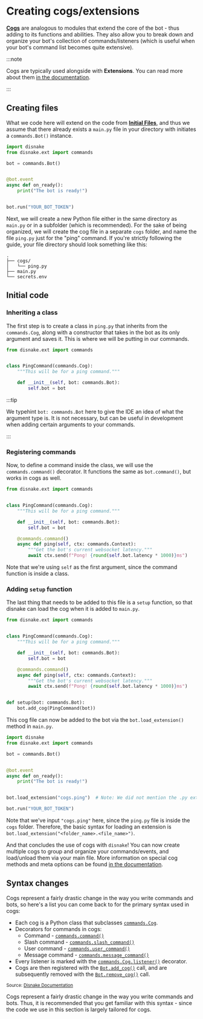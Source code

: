 # Creating cogs/extensions

[**Cogs**](https://docs.disnake.dev/en/latest/ext/commands/cogs.html) are analogous to modules that extend the core of the bot - thus
adding to its functions and abilities. They also allow you to break down and organize your bot's collection of
commands/listeners (which is useful when your bot's command list becomes quite extensive).

:::note

Cogs are typically used alongside with **Extensions**. You can read more about them [in the documentation](https://docs.disnake.dev/en/latest/ext/commands/extensions.html).

:::

## Creating files

What we code here will extend on the code from [**Initial Files**](./initial-files.mdx), and thus we assume that
there already exists a `main.py` file in your directory with initiates a `commands.Bot()` instance.

```python linenums="1" title="main.py"
import disnake
from disnake.ext import commands

bot = commands.Bot()


@bot.event
async def on_ready():
    print("The bot is ready!")


bot.run("YOUR_BOT_TOKEN")
```

Next, we will create a new Python file either in the same directory as `main.py` or in a subfolder (which is
recommended). For the sake of being organized, we will create the cog file in a separate `cogs` folder, and name the
file `ping.py` just for the "ping" command. If you're strictly following the guide, your file directory should look
something like this:

```
.
├── cogs/
│   └── ping.py
├── main.py
└── secrets.env
```

## Initial code

### Inheriting a class

The first step is to create a class in `ping.py` that inherits from the `commands.Cog`, along with a constructor that
takes in the bot as its only argument and saves it. This is where we will be putting in our commands.

```python linenums="1" title="ping.py"
from disnake.ext import commands


class PingCommand(commands.Cog):
    """This will be for a ping command."""

    def __init__(self, bot: commands.Bot):
        self.bot = bot
```

:::tip

We typehint `bot: commands.Bot` here to give the IDE an idea of what the argument type is. It is not necessary, but can be useful in development when adding certain arguments to your commands.

:::

### Registering commands

Now, to define a command inside the class, we will use the `commands.command()` decorator. It functions the same as
`bot.command()`, but works in cogs as well.

```python linenums="1" title="ping.py" {10-13}
from disnake.ext import commands


class PingCommand(commands.Cog):
    """This will be for a ping command."""

    def __init__(self, bot: commands.Bot):
        self.bot = bot

    @commands.command()
    async def ping(self, ctx: commands.Context):
        """Get the bot's current websocket latency."""
        await ctx.send(f"Pong! {round(self.bot.latency * 1000)}ms")
```

Note that we're using `self` as the first argument, since the command function is inside a class.

### Adding `setup` function

The last thing that needs to be added to this file is a `setup` function, so that disnake can load the cog when it is
added to `main.py`.

```python linenums="1" title="ping.py" {16,17}
from disnake.ext import commands


class PingCommand(commands.Cog):
    """This will be for a ping command."""

    def __init__(self, bot: commands.Bot):
        self.bot = bot

    @commands.command()
    async def ping(self, ctx: commands.Context):
        """Get the bot's current websocket latency."""
        await ctx.send(f"Pong! {round(self.bot.latency * 1000)}ms")


def setup(bot: commands.Bot):
    bot.add_cog(PingCommand(bot))
```

This cog file can now be added to the bot via the `bot.load_extension()` method in `main.py`.

```python linenums="1" title="main.py"
import disnake
from disnake.ext import commands

bot = commands.Bot()


@bot.event
async def on_ready():
    print("The bot is ready!")


bot.load_extension("cogs.ping")  # Note: We did not mention the .py extension.

bot.run("YOUR_BOT_TOKEN")
```

Note that we've input `"cogs.ping"` here, since the `ping.py` file is inside the `cogs` folder. Therefore, the basic
syntax for loading an extension is `bot.load_extension("<folder_name>.<file_name>")`.

And that concludes the use of cogs with `disnake`! You can now create multiple cogs to group and organize your
commands/events, and load/unload them via your main file. More information on special cog methods and meta options can
be found [in the documentation](https://docs.disnake.dev/en/latest/ext/commands/cogs.html).

## Syntax changes

Cogs represent a fairly drastic change in the way you write commands and bots, so here's a list you can come back to for
the primary syntax used in cogs:

-   Each cog is a Python class that subclasses
    [`commands.Cog`](https://docs.disnake.dev/en/latest/ext/commands/api.html#disnake.ext.commands.Cog).
-   Decorators for commands in cogs:
    -   Command - [`commands.command()`](https://docs.disnake.dev/en/latest/ext/commands/api.html#disnake.ext.commands.command)
    -   Slash command -
        [`commands.slash_command()`](https://docs.disnake.dev/en/latest/ext/commands/api.html#disnake.ext.commands.slash_command)
    -   User command -
        [`commands.user_command()`](https://docs.disnake.dev/en/latest/ext/commands/api.html#disnake.ext.commands.user_command)
    -   Message command -
        [`commands.message_command()`](https://docs.disnake.dev/en/latest/ext/commands/api.html#disnake.ext.commands.message_command)
-   Every listener is marked with the
    [`commands.Cog.listener()`](https://docs.disnake.dev/en/latest/ext/commands/api.html#disnake.ext.commands.Cog.listener) decorator.
-   Cogs are then registered with the
    [`Bot.add_cog()`](https://docs.disnake.dev/en/latest/ext/commands/api.html#disnake.ext.commands.Bot.add_cog) call, and are subsequently
    removed with the [`Bot.remove_cog()`](https://docs.disnake.dev/en/latest/ext/commands/api.html#disnake.ext.commands.Bot.remove_cog)
    call.

<sup>Source: <a href="https://docs.disnake.dev/en/latest/ext/commands/cogs.html">Disnake Documentation</a></sup>

Cogs represent a fairly drastic change in the way you write commands and bots. Thus, it is recommended that you get
familiar with this syntax - since the code we use in this section is largely tailored for cogs.
